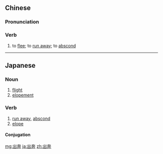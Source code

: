 ==Chinese==
{{zh-forms}}

===Pronunciation===
{{zh-pron
|m=chūbēn
|c=ceot1 ban1
|cat=v
}}

===Verb===
{{zh-verb}}

# to [[flee]]; to [[run away]]; to [[abscond]]

----

==Japanese==
{{ja-kanjitab|しゅつ|ほん|k1=しゅっ|k2=ぽん|yomi=on}}

===Noun===
{{ja-noun|しゅっぽん}}

# [[flight]]
# [[elopement]]

===Verb===
{{ja-verb-suru|しゅっぽん}}

# [[run away]], [[abscond]]
# [[elope]]

====Conjugation====
{{ja-suru|しゅっぽん}}

[[mg:出奔]]
[[ja:出奔]]
[[zh:出奔]]